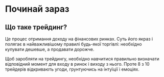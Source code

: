 
# Починай зараз

## Що таке трейдинг?

<Callout>
  Це процес отримання доходу на фінансових ринках. Суть його якраз і полягає в найважливішому правилі будь-якої торгівлі: необхідно купувати дешевше, а продавати дорожче.
</Callout>

Щоб заробляти на трейдингу, необхідно навчитися правильно визначати відповідний момент для входу в ринок і виходу з нього. Проте 8 з 10 трейдерів відкривають угоди, грунтуючись на інтуїції і емоціях.